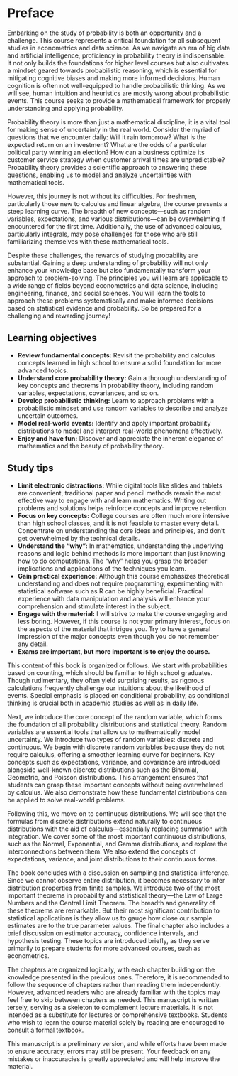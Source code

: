 # Preface {.unnumbered}

Embarking on the study of probability is both an opportunity and a
challenge. This course represents a critical foundation for all
subsequent studies in econometrics and data science. As we navigate an
era of big data and artificial intelligence, proficiency in probability
theory is indispensable. It not only builds the foundations for higher
level courses but also cultivates a mindset geared towards probabilistic
reasoning, which is essential for mitigating cognitive biases and making
more informed decisions. Human cognition is often not well-equipped to
handle probabilistic thinking. As we will see, human intuition and
heuristics are mostly wrong about probabilistic events. This course
seeks to provide a mathematical framework for properly understanding and
applying probability.

Probability theory is more than just a mathematical discipline; it is a
vital tool for making sense of uncertainty in the real world. Consider
the myriad of questions that we encounter daily: Will it rain tomorrow?
What is the expected return on an investment? What are the odds of a
particular political party winning an election? How can a business
optimize its customer service strategy when customer arrival times are
unpredictable? Probability theory provides a scientific approach to
answering these questions, enabling us to model and analyze
uncertainties with mathematical tools.

However, this journey is not without its difficulties. For freshmen,
particularly those new to calculus and linear algebra, the course
presents a steep learning curve. The breadth of new concepts---such as
random variables, expectations, and various distributions---can be
overwhelming if encountered for the first time. Additionally, the use of
advanced calculus, particularly integrals, may pose challenges for those
who are still familiarizing themselves with these mathematical tools.

Despite these challenges, the rewards of studying probability are
substantial. Gaining a deep understanding of probability will not only
enhance your knowledge base but also fundamentally transform your
approach to problem-solving. The principles you will learn are
applicable to a wide range of fields beyond econometrics and data
science, including engineering, finance, and social sciences. You will
learn the tools to approach these problems systematically and make
informed decisions based on statistical evidence and probability. So be
prepared for a challenging and rewarding journey!

## Learning objectives {.unnumbered}

-   **Review fundamental concepts:** Revisit the probability and
    calculus concepts learned in high school to ensure a solid
    foundation for more advanced topics.
-   **Understand core probability theory:** Gain a thorough
    understanding of key concepts and theorems in probability theory,
    including random variables, expectations, covariances, and so on.
-   **Develop probabilistic thinking:** Learn to approach problems with
    a probabilistic mindset and use random variables to describe and
    analyze uncertain outcomes.
-   **Model real-world events:** Identify and apply important
    probability distributions to model and interpret real-world
    phenomena effectively.
-   **Enjoy and have fun:** Discover and appreciate the inherent
    elegance of mathematics and the beauty of probability theory.

## Study tips {.unnumbered}

-   **Limit electronic distractions:** While digital tools like slides
    and tablets are convenient, traditional paper and pencil methods
    remain the most effective way to engage with and learn mathematics.
    Writing out problems and solutions helps reinforce concepts and
    improve retention.
-   **Focus on key concepts:** College courses are often much more
    intensive than high school classes, and it is not feasible to master
    every detail. Concentrate on understanding the core ideas and
    principles, and don't get overwhelmed by the technical details.
-   **Understand the "why":** In mathematics, understanding the
    underlying reasons and logic behind methods is more important than
    just knowing how to do computations. The "why" helps you grasp the
    broader implications and applications of the techniques you learn.
-   **Gain practical experience:** Although this course emphasizes
    theoretical understanding and does not require programming,
    experimenting with statistical software such as R can be highly
    beneficial. Practical experience with data manipulation and analysis
    will enhance your comprehension and stimulate interest in the
    subject.
-   **Engage with the material:** I will strive to make the course
    engaging and less boring. However, if this course is not your
    primary interest, focus on the aspects of the material that intrigue
    you. Try to have a general impression of the major concepts even
    though you do not remember any detail.
-   **Exams are important, but more important is to enjoy the course.**

This content of this book is organized or follows. We start with
probabilities based on counting, which should be familiar to high school
graduates. Though rudimentary, they often yield surprising results, as
rigorous calculations frequently challenge our intuitions about the
likelihood of events. Special emphasis is placed on conditional
probability, as conditional thinking is crucial both in academic studies
as well as in daily life.

Next, we introduce the core concept of the random variable, which forms
the foundation of all probability distributions and statistical theory.
Random variables are essential tools that allow us to mathematically
model uncertainty. We introduce two types of random variables: discrete
and continuous. We begin with discrete random variables because they do
not require calculus, offering a smoother learning curve for beginners.
Key concepts such as expectations, variance, and covariance are
introduced alongside well-known discrete distributions such as the
Binomial, Geometric, and Poisson distributions. This arrangement ensures
that students can grasp these important concepts without being
overwhelmed by calculus. We also demonstrate how these fundamental
distributions can be applied to solve real-world problems.

Following this, we move on to continuous distributions. We will see that
the formulas from discrete distributions extend naturally to continuous
distributions with the aid of calculus---essentially replacing summation
with integration. We cover some of the most important continuous
distributions, such as the Normal, Exponential, and Gamma distributions,
and explore the interconnections between them. We also extend the
concepts of expectations, variance, and joint distributions to their
continuous forms.

The book concludes with a discussion on sampling and statistical
inference. Since we cannot observe entire distribution, it becomes
necessary to infer distribution properties from finite samples. We
introduce two of the most important theorems in probability and
statistical theory---the Law of Large Numbers and the Central Limit
Theorem. The breadth and generality of these theorems are remarkable.
But their most significant contribution to statistical applications is
they allow us to gauge how close our sample estimates are to the true
parameter values. The final chapter also includes a brief discussion on
estimator accuracy, confidence intervals, and hypothesis testing. These
topics are introduced briefly, as they serve primarily to prepare
students for more advanced courses, such as econometrics.

The chapters are organized logically, with each chapter building on the
knowledge presented in the previous ones. Therefore, it is recommended
to follow the sequence of chapters rather than reading them
independently. However, advanced readers who are already familiar with
the topics may feel free to skip between chapters as needed. This
manuscript is written tersely, serving as a skeleton to complement
lecture materials. It is not intended as a substitute for lectures or
comprehensive textbooks. Students who wish to learn the course material
solely by reading are encouraged to consult a formal textbook.

This manuscript is a preliminary version, and while efforts have been
made to ensure accuracy, errors may still be present. Your feedback on
any mistakes or inaccuracies is greatly appreciated and will help
improve the material.
